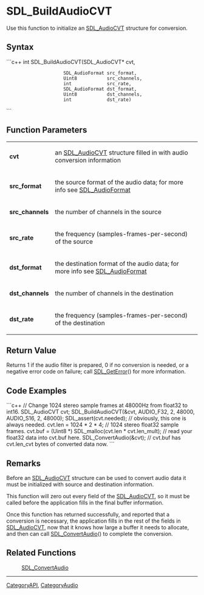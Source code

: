 <!-- pragma section-numbers off -->
<!-- pragma disable-camelcase -->

= SDL_BuildAudioCVT =
Use this function to initialize an [[SDL_AudioCVT]] structure for conversion.


== Syntax ==
```c++
int SDL_BuildAudioCVT(SDL_AudioCVT*   cvt,
                      SDL_AudioFormat src_format,
                      Uint8           src_channels,
                      int             src_rate,
                      SDL_AudioFormat dst_format,
                      Uint8           dst_channels,
                      int             dst_rate)
```

== Function Parameters ==
{|
|'''cvt'''
|an [[SDL_AudioCVT]] structure filled in with audio conversion information
|-
|'''src_format'''
|the source format of the audio data; for more info see [[SDL_AudioFormat]]
|-
|'''src_channels'''
|the number of channels in the source
|-
|'''src_rate'''
|the frequency (samples-frames-per-second) of the source
|-
|'''dst_format'''
|the destination format of the audio data; for more info see [[SDL_AudioFormat]]
|-
|'''dst_channels'''
|the number of channels in the destination
|-
|'''dst_rate'''
|the frequency (samples-frames-per-second) of the destination
|}

== Return Value ==
Returns 1 if the audio filter is prepared, 0 if no conversion is needed, or a negative error code on failure; call [[SDL_GetError]]() for more information.

== Code Examples ==
```c++
// Change 1024 stereo sample frames at 48000Hz from float32 to int16.
SDL_AudioCVT cvt;
SDL_BuildAudioCVT(&cvt, AUDIO_F32, 2, 48000, AUDIO_S16, 2, 48000);
SDL_assert(cvt.needed); // obviously, this one is always needed.
cvt.len = 1024 * 2 * 4;  // 1024 stereo float32 sample frames.
cvt.buf = (Uint8 *) SDL_malloc(cvt.len * cvt.len_mult);
// read your float32 data into cvt.buf here.
SDL_ConvertAudio(&cvt);
// cvt.buf has cvt.len_cvt bytes of converted data now.
```

== Remarks ==
Before an [[SDL_AudioCVT]] structure can be used to convert audio data it must be initialized with source and destination information.

This function will zero out every field of the [[SDL_AudioCVT]], so it must be called before the application fills in the final buffer information.

Once this function has returned successfully, and reported that a conversion is necessary, the application fills in the rest of the fields in [[SDL_AudioCVT]], now that it knows how large a buffer it needs to allocate, and then can call [[SDL_ConvertAudio]]() to complete the conversion.

== Related Functions ==
:[[SDL_ConvertAudio]]

----
[[CategoryAPI]], [[CategoryAudio]]

